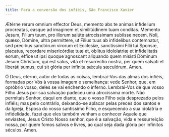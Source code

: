 ```yaml
---
title: Para a conversão dos infiéis, São Francisco Xavier
---
```


<div class="side-by-side not-content">

Ætérne rerum omnium effector Deus, memento abs te animas infidelium procreatas, easque ad imaginem et similitúdinem tuam conditas. Memento Jesum, Fílium tuum, pro illorum salúte atrocissimam subiisse necem. Noli, quæso, Dómine, ultra permittere, ut Filius tuus ab infidelibus contemnatur, sed precibus sanctórum virorum et Ecclesiæ, sanctissimi Fílii tui Sponsæ, placatus, recordare misericórdiæ tuæ et, oblitus idololatriæ et infidelitatis eorum, effice ut ipsi quoque agnoscant aliquando quem misisti Dóminum Jesum Christum, qui est salus, vita et resurrectio nostra, per quem salvati et liberáti sumus, cui sit glória per infinita sǽcula sæculórum. Amen.

Ó Deus, eterno, autor de todas as coisas, lembrai-Vos das almas dos infiéis, formadas por Vós à vossa imagem e semelhança: vede Senhor, que, em opróbrio vosso, deles se vai enchendo o inferno. Lembrai-Vos de que vosso Filho Jesus por sua salvação padeceu uma atrocíssima morte. Não permitais Senhor, daqui em diante, que o vosso Filho seja desprezado pelos infiéis; mas pelo contrário, deixando-se aplacar pelas preces dos santos e da Igreja, Esposa do vosso santíssimo Filho, e esquecendo a sua idolatria e infidelidade, fazei que eles também venham a conhecer Aquele que enviastes, Jesus Cristo Nosso senhor, que é a salvação, vida e ressurreição nossa, por quem fomos salvos e livres, ao qual seja dada glória por infinitos séculos. Amen.

</div>
